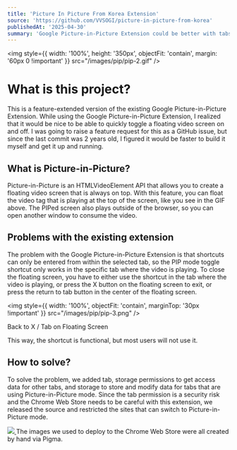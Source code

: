 ```yaml
---
title: 'Picture In Picture From Korea Extension'
source: 'https://github.com/VVSOGI/picture-in-picture-from-korea'
publishedAt: '2025-04-30'
summary: 'Google Picture-in-Picture Extension could be better with tabs and storage'
---
```


<img style={{ width: '100%', height: '350px', objectFit: 'contain', margin: '60px 0 !important' }} src="/images/pip/pip-2.gif" />

# What is this project?

This is a feature-extended version of the existing Google Picture-in-Picture Extension. While using the Google Picture-in-Picture Extension, I realized that it would be nice to be able to quickly toggle a floating video screen on and off. I was going to raise a feature request for this as a GitHub issue, but since the last commit was 2 years old, I figured it would be faster to build it myself and get it up and running.

## What is Picture-in-Picture?

Picture-in-Picture is an HTMLVideoElement API that allows you to create a floating video screen that is always on top. With this feature, you can float the video tag that is playing at the top of the screen, like you see in the GIF above. The PIPed screen also plays outside of the browser, so you can open another window to consume the video.

## Problems with the existing extension

The problem with the Google Picture-in-Picture Extension is that shortcuts can only be entered from within the selected tab, so the PIP mode toggle shortcut only works in the specific tab where the video is playing. To close the floating screen, you have to either use the shortcut in the tab where the video is playing, or press the X button on the floating screen to exit, or press the return to tab button in the center of the floating screen.

<img style={{ width: '100%', objectFit: 'contain', marginTop: '30px !important' }} src="/images/pip/pip-3.png" />
<div style={{ width: '100%', textAlign: 'center' }}>
  <div style={{ marginTop: '4px', color: '#4b5563', fontSize: '12px' }}>Back to X / Tab on Floating Screen</div>
</div>

This way, the shortcut is functional, but most users will not use it.

## How to solve?

To solve the problem, we added tab, storage permissions to get access data for other tabs, and storage to store and modify data for tabs that are using Picture-in-Picture mode. Since the tab permission is a security risk and the Chrome Web Store needs to be careful with this extension, we released the source and restricted the sites that can switch to Picture-in-Picture mode.

<a href="https://chromewebstore.google.com/detail/picture-in-picture-from-k/ohmhbgphjbplnmoflfenimhadficecoo" target="_blank">
  <img style={{ width: '100%', objectFit: 'contain', marginTop: '30px !important' }} src="/images/pip/pip-4.png" />
</a>
The images we used to deploy to the Chrome Web Store were all created by hand via Pigma.
